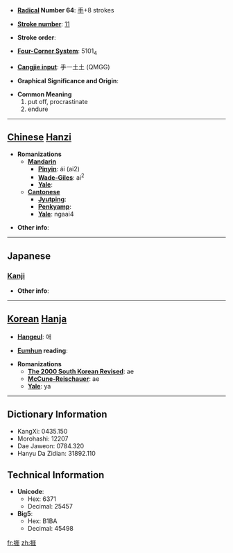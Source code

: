 * '''[[Wiktionary:Chinese radical index| Radical]] Number 64''': [[Wiktionary:Chinese radical index 手|手]]+8 strokes

* '''[[Wiktionary:Chinese total strokes index|Stroke number]]''': [[Wiktionary:Chinese total strokes index 11|11]]

* '''Stroke order''': 

* '''[[Wiktionary:Chinese four corner index|Four-Corner System]]''': 5101<sub>4</sub>

* '''[[Wiktionary:Chinese Cangjie index|Cangjie input]]''': 手一土土 (QMGG)

* '''Graphical Significance and Origin''': 

* '''Common Meaning'''
*#put off, procrastinate
*# endure


----

== [[Chinese]] [[Hanzi]] ==

* '''Romanizations'''
** '''[[Mandarin]]'''
*** '''[[Pinyin]]''': ái (ai2)
*** '''[[Wade-Giles]]''': ai<sup>2</sup>
*** '''[[Yale]]''': 
** '''[[Cantonese]]'''
*** '''[[Jyutping]]''':
*** '''[[Penkyamp]]''': 
*** '''[[Yale]]''': ngaai4

* '''Other info''': 

----

==Japanese==
===[[Kanji]]===
{{kanji|on readings=[[がい]] (gai), [[げ]] (ge)
|kun readings=[[ふせぐ]] (fusegu)
}}

* '''Other info''':  

----

== [[Korean]] [[Hanja]] ==

* '''[[Hangeul]]''': 애

* '''[[Eumhun]] reading''': 

* '''Romanizations'''
** '''[[The 2000 South Korean Revised Romanization|The 2000 South Korean Revised]]''': ae
** '''[[McCune-Reischauer]]''': ae
** '''[[Yale]]''': ya

----

== Dictionary Information ==

* KangXi: 0435.150
* Morohashi: 12207
* Dae Jaweon: 0784.320
* Hanyu Da Zidian: 31892.110

== Technical Information ==

* '''Unicode''':
** Hex: 6371
** Decimal: 25457
* '''Big5''':
** Hex: B1BA
** Decimal: 45498

[[fr:捱]]
[[zh:捱]]